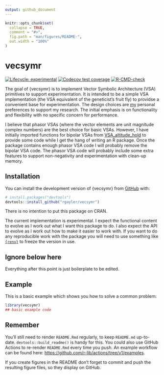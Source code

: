 ```yaml
---
output: github_document
---
```


<!-- README.md is generated from README.Rmd. Please edit that file -->

```r
knitr::opts_chunk$set(
  collapse = TRUE,
  comment = "#>",
  fig.path = "man/figures/README-",
  out.width = "100%"
)
```

# vecsymr

<!-- badges: start -->
[![Lifecycle: experimental](https://img.shields.io/badge/lifecycle-experimental-orange.svg)](https://lifecycle.r-lib.org/articles/stages.html#experimental)
[![Codecov test coverage](https://codecov.io/gh/rgayler/vecsymr/branch/main/graph/badge.svg)](https://app.codecov.io/gh/rgayler/vecsymr?branch=main)
[![R-CMD-check](https://github.com/rgayler/vecsymr/actions/workflows/R-CMD-check.yaml/badge.svg)](https://github.com/rgayler/vecsymr/actions/workflows/R-CMD-check.yaml)
<!-- badges: end -->

The goal of {vecsymr} is to implement Vector Symbolic Architecture (VSA)
primitives to support experimentation. It is intended to be a simple VSA
implementation (the VSA equivalent of the geneticist's fruit fly) to providse a
convenient base for experimentation. The design choices are
[my](https://www.rossgayler.com) personal preferences to support my research.
The initial emphasis is on functionality and flexibility with no specific
concern for performance.

I believe that phasor VSAs (where the  vector elements are unit magnitude
complex numbers) are the best choice for basic VSAs. However, I have initially
imported functions for bipolar VSAs from
[VSA_altitude_hold](https://github.com/rgayler/VSA_altitude_hold) to provide
some code while I get the hang of writing an R package. Once the package
contains enough phasor VSA code I will probably remove the bipolar VSA code. The
phasor VSA code will probably include some extra features to support
non-negativity and experimentation with clean-up memory.

## Installation

You can install the development version of {vecsymr} from
[GitHub](https://github.com/) with:

``` r
# install.packages("devtools")
devtools::install_github("rgayler/vecsymr")
```
There is no intention to put this package on CRAN.
 
The current implementation is experimental. I expect the functional content to
evolve as I work out what I want this package to do. I also expect the API to
evolve as I work out how to make it easier to work with. If you want to do any
reproducible work with the package you will need to use something like
[`{renv}`](https://rstudio.github.io/renv/) to freeze the version in use.

## Ignore below here

Everything after this point is just boilerplate to be edited.

## Example

This is a basic example which shows you how to solve a common problem:

```r
library(vecsymr)
## basic example code
```

## Remember

You'll still need to render `README.Rmd` regularly, to keep `README.md`
up-to-date. `devtools::build_readme()` is handy for this. You could also use
GitHub Actions to re-render `README.Rmd` every time you push. An example
workflow can be found here: <https://github.com/r-lib/actions/tree/v1/examples>.

If you create figures in the README don't forget to commit and push the
resulting figure files, so they display on GitHub.
